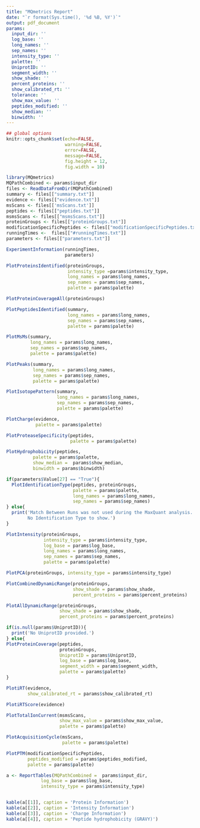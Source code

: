 ```yaml
---
title: "MQmetrics Report"
date: "`r format(Sys.time(), '%d %B, %Y')`"
output: pdf_document
params:
  input_dir: ''
  log_base: ''
  long_names: ''
  sep_names: ''
  intensity_type: ''
  palette: ''
  UniprotID: ''
  segment_width: ''
  show_shade: ''
  percent_proteins: ''
  show_calibrated_rt: ''
  tolerance: ''
  show_max_value: ''
  peptides_modified: ''
  show_median: ''
  binwidth: ''
---
```


```r
## global options
knitr::opts_chunk$set(echo=FALSE,
                      warning=FALSE,
                      error=FALSE,
                      message=FALSE, 
                      fig.height = 12,
                      fig.width = 10)
```

```r
library(MQmetrics)
MQPathCombined <- params$input_dir
files <- ReadDataFromDir(MQPathCombined) 
summary <- files[["summary.txt"]]
evidence <- files[["evidence.txt"]]
msScans <- files[['msScans.txt']]
peptides <- files[["peptides.txt"]]
msmsScans <- files[["msmsScans.txt"]]
proteinGroups <- files[["proteinGroups.txt"]]
modificationSpecificPeptides <- files[["modificationSpecificPeptides.txt"]]
runningTimes <-  files[["#runningTimes.txt"]]
parameters <- files[["parameters.txt"]]
```



```r
ExperimentInformation(runningTimes, 
                      parameters) 
```

\newpage

```r
PlotProteinsIdentified(proteinGroups,
                       intensity_type =params$intensity_type,
                       long_names = params$long_names, 
                       sep_names = params$sep_names, 
                       palette = params$palette)
```

\newpage
```r
PlotProteinCoverageAll(proteinGroups)

```

\newpage
```r
PlotPeptidesIdentified(summary, 
                       long_names = params$long_names, 
                       sep_names = params$sep_names, 
                       palette = params$palette)
```



\newpage
```r
PlotMsMs(summary,
         long_names = params$long_names, 
         sep_names = params$sep_names, 
         palette = params$palette)
```


\newpage
```r
PlotPeaks(summary, 
          long_names = params$long_names, 
          sep_names = params$sep_names, 
          palette = params$palette)
```


\newpage
```r
PlotIsotopePattern(summary,
                   long_names = params$long_names, 
                   sep_names = params$sep_names, 
                   palette = params$palette)
```


\newpage
```r
PlotCharge(evidence, 
           palette = params$palette)
```

\newpage
```r
PlotProteaseSpecificity(peptides, 
                        palette = params$palette)
```


\newpage
```r
PlotHydrophobicity(peptides,
          palette = params$palette,
          show_median =  params$show_median,
          binwidth = params$binwidth)
```

\newpage
```r
if(parameters$Value[27] == "True"){
  PlotIdentificationType(peptides, proteinGroups,
                         palette = params$palette,
                         long_names = params$long_names, 
                         sep_names = params$sep_names)  
} else{
  print('Match Between Runs was not used during the MaxQuant analysis.
        No Identification Type to show.')
}
```



\newpage
```r
PlotIntensity(proteinGroups, 
              intensity_type = params$intensity_type, 
              log_base = params$log_base, 
              long_names = params$long_names, 
              sep_names = params$sep_names,
              palette = params$palette)
```
\newpage

```r
PlotPCA(proteinGroups, intensity_type = params$intensity_type)
```

\newpage
```r
PlotCombinedDynamicRange(proteinGroups,
                         show_shade = params$show_shade, 
                         percent_proteins = params$percent_proteins) 
```
\newpage
```r
PlotAllDynamicRange(proteinGroups,
                    show_shade = params$show_shade, 
                    percent_proteins = params$percent_proteins)
```

\newpage

```r
if(is.null(params$UniprotID)){
  print('No UniprotID provided.')
} else{
PlotProteinCoverage(peptides, 
                    proteinGroups, 
                    UniprotID = params$UniprotID, 
                    log_base = params$log_base,
                    segment_width = params$segment_width,
                    palette = params$palette)
}
```



\newpage
```r
PlotiRT(evidence, 
        show_calibrated_rt = params$show_calibrated_rt)
```
\newpage

```r
PlotiRTScore(evidence)
```



\newpage
```r
PlotTotalIonCurrent(msmsScans,
                    show_max_value = params$show_max_value,
                    palette = params$palette)
```


\newpage
```r
PlotAcquisitionCycle(msScans, 
                     palette = params$palette)
```

\newpage
```r
PlotPTM(modificationSpecificPeptides, 
        peptides_modified = params$peptides_modified,
        palette = params$palette)
```

\newpage
```r
a <- ReportTables(MQPathCombined =  params$input_dir,
             log_base = params$log_base,
             intensity_type = params$intensity_type)


kable(a[[1]], caption = 'Protein Information')
kable(a[[2]], caption = 'Intensity Information')
kable(a[[3]], caption = 'Charge Information')
kable(a[[4]], caption = 'Peptide hydrophobicity (GRAVY)')

```
